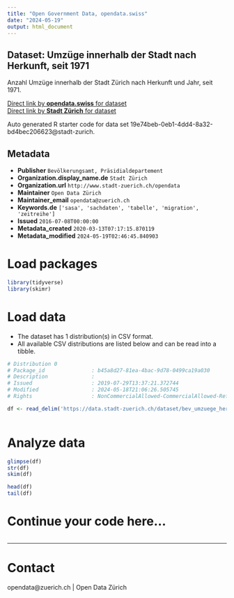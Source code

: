 ```yaml
---
title: "Open Government Data, opendata.swiss"
date: "2024-05-19"
output: html_document
---
```


## Dataset: Umzüge innerhalb der Stadt nach Herkunft, seit 1971


Anzahl Umzüge innerhalb der Stadt Zürich nach Herkunft und Jahr, seit 1971.


[Direct link by **opendata.swiss** for dataset](https://opendata.swiss/de/dataset/umzuge-nach-herkunft-seit-19715)<br>
[Direct link by **Stadt Zürich** for dataset](https://data.stadt-zuerich.ch/dataset/bev_umzuege_herkunft_seit1971_od3557)

Auto generated R starter code for data set 19e74beb-0eb1-4dd4-8a32-bd4bec206623@stadt-zurich.

## Metadata

- **Publisher** `Bevölkerungsamt, Präsidialdepartement`
- **Organization.display_name.de** `Stadt Zürich`
- **Organization.url** `http://www.stadt-zuerich.ch/opendata`
- **Maintainer** `Open Data Zürich`
- **Maintainer_email** `opendata@zuerich.ch`
- **Keywords.de** `['sasa', 'sachdaten', 'tabelle', 'migration', 'zeitreihe']`
- **Issued** `2016-07-08T00:00:00`
- **Metadata_created** `2020-03-13T07:17:15.870119`
- **Metadata_modified** `2024-05-19T02:46:45.840903`


# Load packages

```r

library(tidyverse)
library(skimr)

```

# Load data

-   The dataset has 1 distribution(s) in CSV format.
-   All available CSV distributions are listed below and can be read into a tibble.

```r

# Distribution 0
# Package_id               : b45a8d27-81ea-4bac-9d78-0499ca19a030
# Description              : 
# Issued                   : 2019-07-29T13:37:21.372744
# Modified                 : 2024-05-18T21:06:26.505745
# Rights                   : NonCommercialAllowed-CommercialAllowed-ReferenceNotRequired

df <- read_delim('https://data.stadt-zuerich.ch/dataset/bev_umzuege_herkunft_seit1971_od3557/download/BEV355OD3557.csv')



```

# Analyze data

```r

glimpse(df)
str(df)
skim(df)

head(df)
tail(df)

```

# Continue your code here...

```r

```

------------------------------------------------------------------------

# Contact

opendata@zuerich.ch | Open Data Zürich
